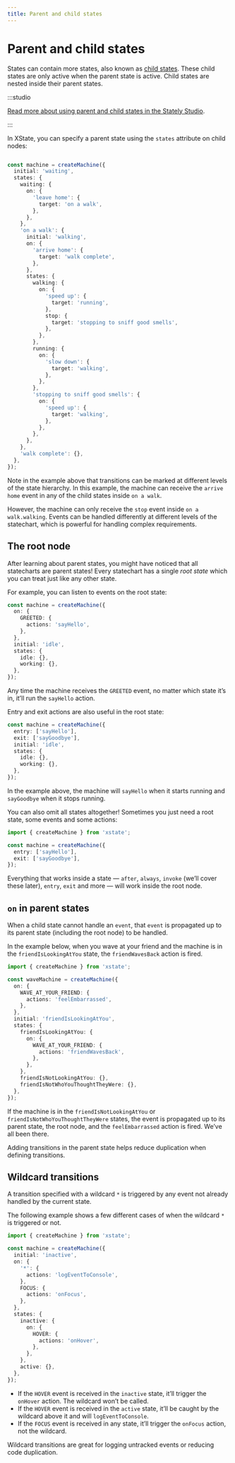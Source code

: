 ```yaml
---
title: Parent and child states
---
```


# Parent and child states

States can contain more states, also known as [child states](../../states/parent-states.mdx). These child states are only active when the parent state is active. Child states are nested inside their parent states.

:::studio

[Read more about using parent and child states in the Stately Studio](../../states/parent-states.mdx).

:::

In XState, you can specify a parent state using the `states` attribute on child nodes:

```ts

const machine = createMachine({
  initial: 'waiting',
  states: {
    waiting: {
      on: {
        'leave home': {
          target: 'on a walk',
        },
      },
    },
    'on a walk': {
      initial: 'walking',
      on: {
        'arrive home': {
          target: 'walk complete',
        },
      },
      states: {
        walking: {
          on: {
            'speed up': {
              target: 'running',
            },
            stop: {
              target: 'stopping to sniff good smells',
            },
          },
        },
        running: {
          on: {
            'slow down': {
              target: 'walking',
            },
          },
        },
        'stopping to sniff good smells': {
          on: {
            'speed up': {
              target: 'walking',
            },
          },
        },
      },
    },
    'walk complete': {},
  },
});
```

Note in the example above that transitions can be marked at different levels of the state hierarchy. In this example, the machine can receive the `arrive home` event in any of the child states inside `on a walk`.

However, the machine can only receive the `stop` event inside `on a walk.walking`. Events can be handled differently at different levels of the statechart, which is powerful for handling complex requirements.

## The root node

After learning about parent states, you might have noticed that all statecharts are parent states! Every statechart has a single _root state_ which you can treat just like any other state.

For example, you can listen to events on the root state:

```ts
const machine = createMachine({
  on: {
    GREETED: {
      actions: 'sayHello',
    },
  },
  initial: 'idle',
  states: {
    idle: {},
    working: {},
  },
});
```

Any time the machine receives the `GREETED` event, no matter which state it’s in, it’ll run the `sayHello` action.

Entry and exit actions are also useful in the root state:

```ts
const machine = createMachine({
  entry: ['sayHello'],
  exit: ['sayGoodbye'],
  initial: 'idle',
  states: {
    idle: {},
    working: {},
  },
});
```

In the example above, the machine will `sayHello` when it starts running and `sayGoodbye` when it stops running.

You can also omit all states altogether! Sometimes you just need a root state, some events and some actions:

```ts
import { createMachine } from 'xstate';

const machine = createMachine({
  entry: ['sayHello'],
  exit: ['sayGoodbye'],
});
```

Everything that works inside a state — `after`, `always`, `invoke` (we’ll cover these later), `entry`, `exit` and more — will work inside the root node.

## `on` in parent states

<!-- deps: ["transitions-and-events", "parent-states", the-root-node] -->

When a child state cannot handle an `event`, that `event` is propagated up to its parent state (including the root node) to be handled.

In the example below, when you wave at your friend and the machine is in the `friendIsLookingAtYou` state, the `friendWavesBack` action is fired.

```ts
import { createMachine } from 'xstate';

const waveMachine = createMachine({
  on: {
    WAVE_AT_YOUR_FRIEND: {
      actions: 'feelEmbarrassed',
    },
  },
  initial: 'friendIsLookingAtYou',
  states: {
    friendIsLookingAtYou: {
      on: {
        WAVE_AT_YOUR_FRIEND: {
          actions: 'friendWavesBack',
        },
      },
    },
    friendIsNotLookingAtYou: {},
    friendIsNotWhoYouThoughtTheyWere: {},
  },
});
```

If the machine is in the `friendIsNotLookingAtYou` or `friendIsNotWhoYouThoughtTheyWere` states, the event is propagated up to its parent state, the root node, and the `feelEmbarrassed` action is fired. We’ve all been there.

Adding transitions in the parent state helps reduce duplication when defining transitions.

## Wildcard transitions

A transition specified with a wildcard `*` is triggered by any event not already handled by the current state.

The following example shows a few different cases of when the wildcard `*` is triggered or not.

```ts
import { createMachine } from 'xstate';

const machine = createMachine({
  initial: 'inactive',
  on: {
    '*': {
      actions: 'logEventToConsole',
    },
    FOCUS: {
      actions: 'onFocus',
    },
  },
  states: {
    inactive: {
      on: {
        HOVER: {
          actions: 'onHover',
        },
      },
    },
    active: {},
  },
});
```

- If the `HOVER` event is received in the `inactive` state, it’ll trigger the `onHover` action. The wildcard won’t be called.
- If the `HOVER` event is received in the `active` state, it’ll be caught by the wildcard above it and will `logEventToConsole`.
- If the `FOCUS` event is received in any state, it’ll trigger the `onFocus` action, not the wildcard.

Wildcard transitions are great for logging untracked events or reducing code duplication.
